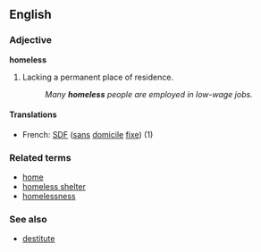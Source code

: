 ==English==
===Adjective===
'''homeless'''

# Lacking a permanent place of residence.
#: ''Many '''homeless''' people are employed in low-wage jobs.''
====Translations====
*French: [[SDF]] ([[sans]] [[domicile]] [[fixe]]) (1)

===Related terms===
*[[home]]
*[[homeless shelter]]
*[[homelessness]]

===See also===
*[[destitute]]